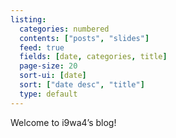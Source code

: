 ```yaml
---
listing:
  categories: numbered
  contents: ["posts", "slides"]
  feed: true
  fields: [date, categories, title]
  page-size: 20
  sort-ui: [date]
  sort: ["date desc", "title"]
  type: default
---
```


Welcome to i9wa4's blog!
